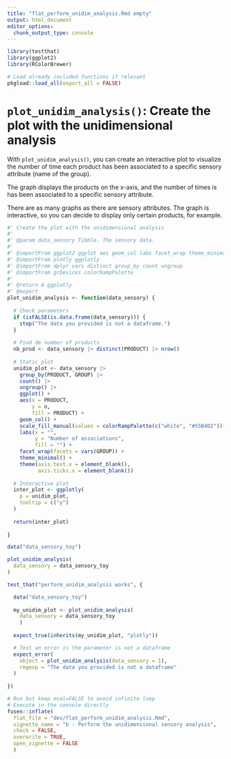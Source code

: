 ```yaml
---
title: "flat_perform_unidim_analysis.Rmd empty"
output: html_document
editor_options: 
  chunk_output_type: console
---
```


```r
library(testthat)
library(ggplot2)
library(RColorBrewer)
```

```r
# Load already included functions if relevant
pkgload::load_all(export_all = FALSE)
```

# `plot_unidim_analysis()`: Create the plot with the unidimensional analysis

With `plot_unidim_analysis()`, you can create an interactive plot to visualize the number of time each product has been associated to a specific sensory attribute (name of the group).

The graph displays the products on the x-axis, and the number of times is has been associated to a specific sensory attribute. 

There are as many graphs as there are sensory attributes. The graph is interactive, so you can decide to display only certain products, for example. 

```r
#' Create the plot with the unidimensional analysis
#' 
#' @param data_sensory Tibble. The sensory data.
#' 
#' @importFrom ggplot2 ggplot aes geom_col labs facet_wrap theme_minimal theme element_blank scale_fill_manual
#' @importFrom plotly ggplotly
#' @importFrom dplyr vars distinct group_by count ungroup
#' @importFrom grDevices colorRampPalette
#' 
#' @return A ggplotly
#' @export
plot_unidim_analysis <- function(data_sensory) {
  
  # Check parameters
  if (isFALSE(is.data.frame(data_sensory))) {
    stop("The data you provided is not a dataframe.")
  }
  
  # Find de number of products
  nb_prod <- data_sensory |> distinct(PRODUCT) |> nrow()
  
  # Static plot
  unidim_plot <- data_sensory |> 
    group_by(PRODUCT, GROUP) |> 
    count() |> 
    ungroup() |> 
    ggplot() +
    aes(x = PRODUCT,
        y = n,
        fill = PRODUCT) +
    geom_col() +
    scale_fill_manual(values = colorRampPalette(c("white", "#55B4D2"))(n = nb_prod + 1)[-1]) +
    labs(x = "",
         y = "Number of associations", 
         fill = "") +
    facet_wrap(facets = vars(GROUP)) +
    theme_minimal() +
    theme(axis.text.x = element_blank(),
          axis.ticks.x = element_blank())
  
  # Interactive plot
  inter_plot <- ggplotly(
    p = unidim_plot,
    tooltip = c("y")
  )
  
  return(inter_plot)
  
}
```

```r
data("data_sensory_toy")

plot_unidim_analysis(
  data_sensory = data_sensory_toy
)
```

```r
test_that("perform_unidim_analysis works", {

  data("data_sensory_toy")
  
  my_unidim_plot <- plot_unidim_analysis(
    data_sensory = data_sensory_toy
    )
  
  expect_true(inherits(my_unidim_plot, "plotly"))

  # Test an error is the parameter is not a dataframe
  expect_error(
    object = plot_unidim_analysis(data_sensory = 1), 
    regexp = "The data you provided is not a dataframe"
  )
  
})
```

```r
# Run but keep eval=FALSE to avoid infinite loop
# Execute in the console directly
fusen::inflate(
  flat_file = "dev/flat_perform_unidim_analysis.Rmd", 
  vignette_name = "b - Perform the unidimensional sensory analysis", 
  check = FALSE, 
  overwrite = TRUE,
  open_vignette = FALSE
  )
```

